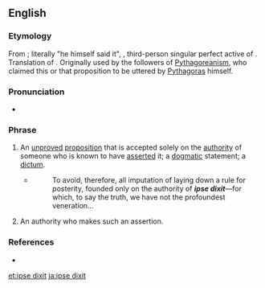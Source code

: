 {{wikipedia}}
==English==

===Etymology===
From {{etyl|la}}; literally "he himself said it", {{term|ipse||himself|lang=la}} {{term|dixit|dīxit|he said|lang=la}}, third-person singular perfect active of {{term|dico|dīcō|say, speak|lang=la}}. Translation of {{etyl|grc|-}} {{term|αὐτὸς ἔφα|lang=grc}}. Originally used by the followers of [[Pythagoreanism]], who claimed this or that proposition to be uttered by [[Pythagoras]] himself.{{attention|en|fiks maj inglish}}

===Pronunciation===
* {{a|UK}} {{IPA|/ˈɪp.sɪ ˈdɪk.sɪt/}}

===Phrase===
{{infl|en|phrase|head=[[ipse]] [[dixit]]}}

# An [[unproved]] [[proposition]] that is accepted solely on the [[authority]] of someone who is known to have [[assert]]ed it; a [[dogmatic]] statement; a [[dictum]].
#* {{RQ:Fielding Tom Jones|V|i}}
#*: To avoid, therefore, all imputation of laying down a rule for posterity, founded only on the authority of '''''ipse dixit'''''—for which, to say the truth, we have not the profoundest veneration...
# An authority who makes such an assertion.

===References===
* {{R:OED2}}

[[et:ipse dixit]]
[[ja:ipse dixit]]